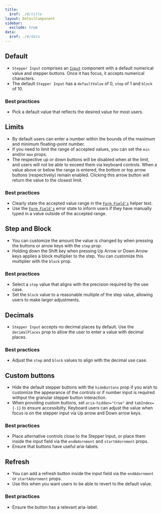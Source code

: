 ```yaml
---
title:
  $ref: ./#/title
layout: DetailComponent
sidebar:
  exclude: true
data:
  $ref: ./#/data
---
```


<LivePreviewControls>
<LivePreview componentName="stepper-input" exampleName="Default" >

## Default

- `Stepper Input` comprises an [`Input`](salt/components/input) component with a default numerical value and stepper buttons. Once it has focus, it accepts numerical characters.
- The default `Stepper Input` has a `defaultValue` of 0, `step` of 1 and `block` of 10.

### Best practices

- Pick a default value that reflects the desired value for most users.

</LivePreview>

<LivePreview componentName="stepper-input" exampleName="Limits" >

## Limits

- By default users can enter a number within the bounds of the maximum and minimum floating-point number.
- If you need to limit the range of accepted values, you can set the `min` and/or `max` props.
- The respective up or down buttons will be disabled when at the limit, and users will not be able to exceed them via keyboard controls. When a value above or below the range is entered, the bottom or top arrow buttons (respectively) remain enabled. Clicking this arrow button will return the value to the closest limit.

### Best practices

- Clearly state the accepted value range in the [`Form Field's`](salt/components/form-field) helper text.
- Use the [`Form Field's`](salt/components/form-field) error state to inform users if they have manually typed in a value outside of the accepted range.

</LivePreview>
<LivePreview componentName="stepper-input" exampleName="StepAndBlock" >

## Step and Block

- You can customize the amount the value is changed by when pressing the buttons or arrow keys with the `step` prop.
- Holding down the Shift key when pressing Up Arrow or Down Arrow keys applies a block multiplier to the step. You can customize this multiplier with the `block` prop.

### Best practices

- Select a `step` value that aligns with the precision required by the use case.
- Set the `block` value to a reasonable multiple of the step value, allowing users to make larger adjustments.

</LivePreview>
<LivePreview componentName="stepper-input" exampleName="Decimals" >

## Decimals

- `Stepper Input` accepts no decimal places by default. Use the `decimalPlaces` prop to allow the user to enter a value with decimal places.

### Best practices

- Adjust the `step` and `block` values to align with the decimal use case.

</LivePreview>
<LivePreview componentName="stepper-input" exampleName="CustomButtons" >

## Custom buttons

- Hide the default stepper buttons with the `hideButtons` prop if you wish to customize the appearance of the controls or if number input is required withput the granular stepper button interaction.
- When providing custom buttons, set `aria-hidden="true"` and `tabIndex={-1}` to ensure accessibilty. Keyboard users can adjust the value when focus is on the stepper input via Up arrow and Down arrow keys.

### Best practices

- Place alternative controls close to the Stepper Input, or place them inside the input field via the `endAdornment` and `startAdornment` props.
- Ensure that buttons have useful aria-labels.

</LivePreview>

<LivePreview componentName="stepper-input" exampleName="Refresh" >

## Refresh

- You can add a refresh button inside the input field via the `endAdornment` or `startAdornment` props.
- Use this when you want users to be able to revert to the default value.

### Best practices

- Ensure the button has a relevant aria-label.

</LivePreview>
</LivePreviewControls>
